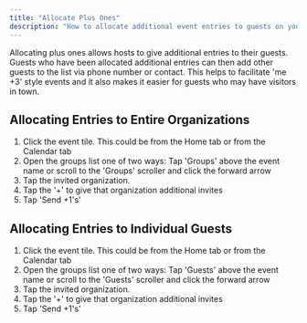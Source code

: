 ```yaml
---
title: "Allocate Plus Ones"
description: "How to allocate additional event entries to guests on your event list"
---
```


Allocating plus ones allows hosts to give additional entries to their guests. Guests who have been allocated additional entries can then add other guests to the list via phone number or contact. This helps to facilitate 'me +3' style events and it also makes it easier for guests who may have visitors in town.

## Allocating Entries to Entire Organizations

1. Click the event tile. This could be from the Home tab or from the Calendar tab
2. Open the groups list one of two ways: Tap 'Groups' above the event name or scroll to the 'Groups' scroller and click the forward arrow
3. Tap the invited organization.
4. Tap the '+' to give that organization additional invites
5. Tap 'Send +1's'


## Allocating Entries to Individual Guests
1. Click the event tile. This could be from the Home tab or from the Calendar tab
2. Open the groups list one of two ways: Tap 'Guests' above the event name or scroll to the 'Guests' scroller and click the forward arrow
3. Tap the invited organization.
4. Tap the '+' to give that organization additional invites
5. Tap 'Send +1's'